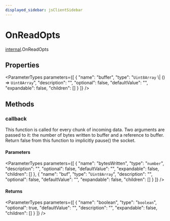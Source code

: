 ```yaml
---
displayed_sidebar: jsClientSidebar
---
```



# OnReadOpts

[internal](../../modules/internal.mdx).OnReadOpts

## Properties

<ParameterTypes parameters={[
  {
    "name": "buffer",
    "type": "`Uint8Array` \\| () => `Uint8Array`",
    "description": "",
    "optional": false,
    "defaultValue": "",
    "expandable": false,
    "children": []
  }
]} />

## Methods

### callback

This function is called for every chunk of incoming data.
Two arguments are passed to it: the number of bytes written to buffer and a reference to buffer.
Return false from this function to implicitly pause() the socket.

#### Parameters

<ParameterTypes parameters={[
  {
    "name": "bytesWritten",
    "type": "`number`",
    "description": "",
    "optional": false,
    "defaultValue": "",
    "expandable": false,
    "children": []
  },
  {
    "name": "buf",
    "type": "`Uint8Array`",
    "description": "",
    "optional": false,
    "defaultValue": "",
    "expandable": false,
    "children": []
  }
]} />

#### Returns

<ParameterTypes parameters={[
  {
    "name": "boolean",
    "type": "`boolean`",
    "optional": true,
    "defaultValue": "",
    "description": "",
    "expandable": false,
    "children": []
  }
]} />
